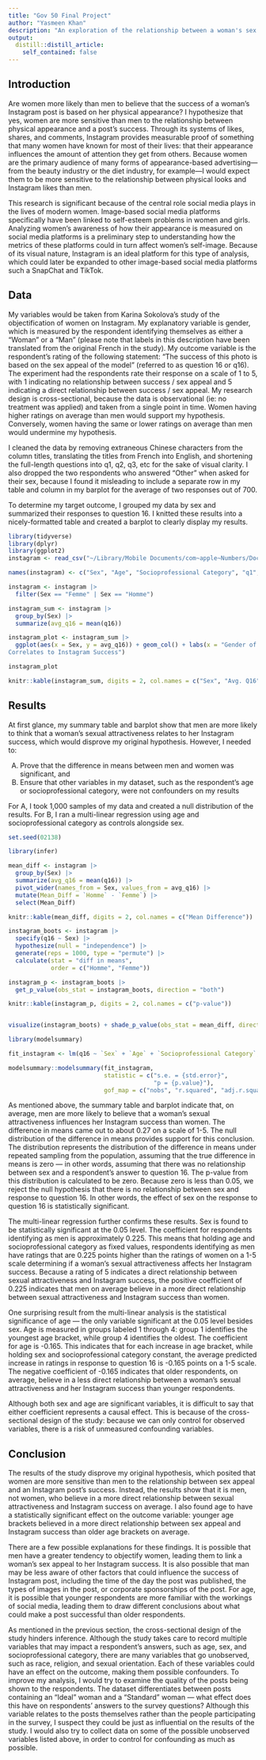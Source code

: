 ```yaml
---
title: "Gov 50 Final Project"
author: "Yasmeen Khan"
description: "An exploration of the relationship between a woman's sex appeal and her success on Instagram"
output:
  distill::distill_article:
    self_contained: false
---
```




## Introduction

Are women more likely than men to believe that the success of a woman's Instagram post is based on her physical appearance? I hypothesize that yes, women are more sensitive than men to the relationship between physical appearance and a post's success. Through its systems of likes, shares, and comments, Instagram provides measurable proof of something that many women have known for most of their lives: that their appearance influences the amount of attention they get from others. Because women are the primary audience of many forms of appearance-based advertising---from the beauty industry or the diet industry, for example---I would expect them to be more sensitive to the relationship between physical looks and Instagram likes than men.

This research is significant because of the central role social media plays in the lives of modern women. Image-based social media platforms specifically have been linked to self-esteem problems in women and girls. Analyzing women's awareness of how their appearance is measured on social media platforms is a preliminary step to understanding how the metrics of these platforms could in turn affect women's self-image. Because of its visual nature, Instagram is an ideal platform for this type of analysis, which could later be expanded to other image-based social media platforms such a SnapChat and TikTok.

## Data

My variables would be taken from Karina Sokolova's study of the objectification of women on Instagram. My explanatory variable is gender, which is measured by the respondent identifying themselves as either a "Woman" or a "Man" (please note that labels in this description have been translated from the original French in the study). My outcome variable is the respondent's rating of the following statement: "The success of this photo is based on the sex appeal of the model" (referred to as question 16 or q16). The experiment had the respondents rate their response on a scale of 1 to 5, with 1 indicating no relationship between success / sex appeal and 5 indicating a direct relationship between success / sex appeal. My research design is cross-sectional, because the data is observational (ie: no treatment was applied) and taken from a single point in time. Women having higher ratings on average than men would support my hypothesis. Conversely, women having the same or lower ratings on average than men would undermine my hypothesis.

I cleaned the data by removing extraneous Chinese characters from the column titles, translating the titles from French into English, and shortening the full-length questions into q1, q2, q3, etc for the sake of visual clarity. I also dropped the two respondents who answered "Other" when asked for their sex, because I found it misleading to include a separate row in my table and column in my barplot for the average of two responses out of 700.

To determine my target outcome, I grouped my data by sex and summarized their responses to question 16. I knitted these results into a nicely-formatted table and created a barplot to clearly display my results.

```r
library(tidyverse)
library(dplyr)
library(ggplot2)
instagram <- read_csv("~/Library/Mobile Documents/com~apple~Numbers/Documents/sokolova_clean.csv")

names(instagram) <- c("Sex", "Age", "Socioprofessional Category", "q1", "q2", "q3", "q4", "q5", "q6", "q7", "q8", "q9", "q10", "q11", "q12", "q13", "q14", "q15", "q16", "q17", "q18", "q19", "q20", "q21", "q22", "q23", "q24", "q25", "q26", "q27", "q28", "q29", "q30")

instagram <- instagram |>
  filter(Sex == "Femme" | Sex == "Homme")

instagram_sum <- instagram |>
  group_by(Sex) |>
  summarize(avg_q16 = mean(q16))

instagram_plot <- instagram_sum |>
  ggplot(aes(x = Sex, y = avg_q16)) + geom_col() + labs(x = "Gender of Respondent", y = "Average Response to Question 16 (1-5)", title = "Relationship between Gender and Belief on Whether or Not Women's Sex Appeal
Correlates to Instagram Success")

instagram_plot

knitr::kable(instagram_sum, digits = 2, col.names = c("Sex", "Avg. Q16"))

```

## Results

At first glance, my summary table and barplot show that men are more likely to think that a woman's sexual attractiveness relates to her Instagram success, which would disprove my original hypothesis. However, I needed to:

A) Prove that the difference in means between men and women was significant, and
B) Ensure that other variables in my dataset, such as the respondent's age or socioprofessional category, were not confounders on my results

For A, I took 1,000 samples of my data and created a null distribution of the results. For B, I ran a multi-linear regression using age and socioprofessional category as controls alongside sex.

```r

set.seed(02138)

library(infer)

mean_diff <- instagram |>
  group_by(Sex) |>
  summarize(avg_q16 = mean(q16)) |>
  pivot_wider(names_from = Sex, values_from = avg_q16) |>
  mutate(Mean_Diff = `Homme` - `Femme`) |>
  select(Mean_Diff)

knitr::kable(mean_diff, digits = 2, col.names = c("Mean Difference"))

instagram_boots <- instagram |>
  specify(q16 ~ Sex) |> 
  hypothesize(null = "independence") |>
  generate(reps = 1000, type = "permute") |>
  calculate(stat = "diff in means", 
            order = c("Homme", "Femme"))

instagram_p <- instagram_boots |>
  get_p_value(obs_stat = instagram_boots, direction = "both")

knitr::kable(instagram_p, digits = 2, col.names = c("p-value"))


visualize(instagram_boots) + shade_p_value(obs_stat = mean_diff, direction = "both")
```

```r
library(modelsummary)

fit_instagram <- lm(q16 ~ `Sex` + `Age` + `Socioprofessional Category`, data = instagram)

modelsummary::modelsummary(fit_instagram,
                           statistic = c("s.e. = {std.error}",
                                         "p = {p.value}"),
                           gof_map = c("nobs", "r.squared", "adj.r.squared"))
```

As mentioned above, the summary table and barplot indicate that, on average, men are more likely to believe that a woman's sexual attractiveness influences her Instagram success than women. The difference in means came out to about 0.27 on a scale of 1-5. The null distribution of the difference in means provides support for this conclusion. The distribution represents the distribution of the difference in means under repeated sampling from the population, assuming that the true difference in means is zero --- in other words, assuming that there was no relationship between sex and a respondent's answer to question 16. The p-value from this distribution is calculated to be zero. Because zero is less than 0.05, we reject the null hypothesis that there is no relationship between sex and response to question 16. In other words, the effect of sex on the response to question 16 is statistically significant.

The multi-linear regression further confirms these results. Sex is found to be statistically significant at the 0.05 level. The coefficient for respondents identifying as men is approximately 0.225. This means that holding age and socioprofessional category as fixed values, respondents identifying as men have ratings that are 0.225 points higher than the ratings of women on a 1-5 scale determining if a woman's sexual attractiveness affects her Instagram success. Because a rating of 5 indicates a direct relationship between sexual attractiveness and Instagram success, the positive coefficient of 0.225 indicates that men on average believe in a more direct relationship between sexual attractiveness and Instagram success than women.

One surprising result from the multi-linear analysis is the statistical significance of age --- the only variable significant at the 0.05 level besides sex. Age is measured in groups labeled 1 through 4: group 1 identifies the youngest age bracket, while group 4 identifies the oldest. The coefficient for age is -0.165. This indicates that for each increase in age bracket, while holding sex and socioprofessional category constant, the average predicted increase in ratings in response to question 16 is -0.165 points on a 1-5 scale. The negative coefficient of -0.165 indicates that older respondents, on average, believe in a less direct relationship between a woman's sexual attractiveness and her Instagram success than younger respondents.

Although both sex and age are significant variables, it is difficult to say that either coefficient represents a causal effect. This is because of the cross-sectional design of the study: because we can only control for observed variables, there is a risk of unmeasured confounding variables.

## Conclusion

The results of the study disprove my original hypothesis, which posited that women are more sensitive than men to the relationship between sex appeal and an Instagram post's success. Instead, the results show that it is men, not women, who believe in a more direct relationship between sexual attractiveness and Instagram success on average. I also found age to have a statistically significant effect on the outcome variable: younger age brackets believed in a more direct relationship between sex appeal and Instagram success than older age brackets on average.

There are a few possible explanations for these findings. It is possible that men have a greater tendency to objectify women, leading them to link a woman's sex appeal to her Instagram success. It is also possible that man may be less aware of other factors that could influence the success of Instagram post, including the time of the day the post was published, the types of images in the post, or corporate sponsorships of the post. For age, it is possible that younger respondents are more familiar with the workings of social media, leading them to draw different conclusions about what could make a post successful than older respondents.

As mentioned in the previous section, the cross-sectional design of the study hinders inference. Although the study takes care to record multiple variables that may impact a respondent's answers, such as age, sex, and socioprofessional category, there are many variables that go unobserved, such as race, religion, and sexual orientation. Each of these variables could have an effect on the outcome, making them possible confounders. To improve my analysis, I would try to examine the quality of the posts being shown to the respondents. The dataset differentiates between posts containing an "Ideal" woman and a "Standard" woman --- what effect does this have on respondents' answers to the survey questions? Although this variable relates to the posts themselves rather than the people participating in the survey, I suspect they could be just as influential on the results of the study. I would also try to collect data on some of the possible unobserved variables listed above, in order to control for confounding as much as possible.
